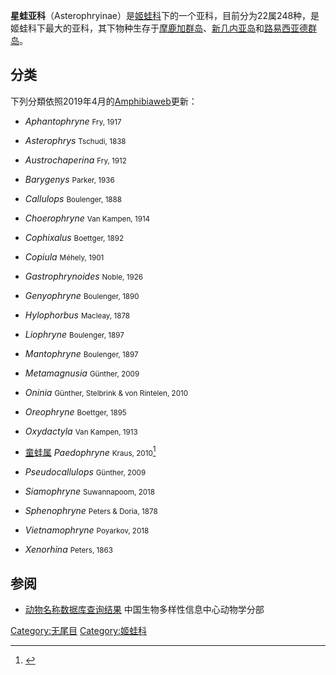 {{NoteTA|G1=LS}}
{{Automatic taxobox
| name = 星蛙亚科
| image = Paedophryne dekot2.jpg
| taxon = Asterophryinae
| authority = [[阿尔伯特·甘瑟|Günther]]，1858
| subdivision_ranks = [[属_(生物)|属]]
| subdivision = 
参见内文
}}

'''星蛙亚科'''（Asterophryinae）是[[姬蛙科|姬蛙科]]下的一个亚科，目前分为22属248种，是姬蛙科下最大的亚科，其下物种生存于[[摩鹿加群岛|摩鹿加群岛]]、[[新几内亚岛|新几内亚岛]]和[[路易西亚德群岛|路易西亚德群岛]]。

==分类==
下列分類依照2019年4月的[[Amphibiaweb|Amphibiaweb]]更新：

* {{le|匿蛙属|Aphantophryne}} ''Aphantophryne'' <small>Fry, 1917</small>
* {{le|星蛙属|Asterophrys}} ''Asterophrys'' <small>Tschudi, 1838</small>
* {{le|南查帕蛙属|Austrochaperina}} ''Austrochaperina'' <small>Fry, 1912</small>
* {{le|重颌蛙属|Barygenys}} ''Barygenys'' <small>Parker, 1936</small>
* {{le|丽面蛙属|Callulops}} ''Callulops'' <small>Boulenger, 1888</small>
* {{le|豕蛙属|Choerophryne}} ''Choerophryne'' <small>Van Kampen, 1914</small>
* {{le|掘蛙属|Cophixalus}} ''Cophixalus'' <small>Boettger, 1892</small>
* {{le|划蛙属|Copiula}} ''Copiula'' <small>Méhely, 1901</small>
* {{le|長吻蛙屬|Gastrophrynoides}} ''Gastrophrynoides'' <small>Noble, 1926</small>
* {{le|颚蛙属|Genyophryne}} ''Genyophryne'' <small>Boulenger, 1890</small>
* {{le|胖蛙属|Hylophorbus}} ''Hylophorbus'' <small>Macleay, 1878</small>
* {{le|光蛙属|Liophryne}} ''Liophryne'' <small>Boulenger, 1897</small>
* {{le|纤指蛙属|Mantophryne}} ''Mantophryne'' <small>Boulenger, 1897</small>
* {{le|易贞蛙属|Metamagnusia}} ''Metamagnusia'' <small>Günther, 2009</small>
* {{le|羊痘蛙属|Oninia}} ''Oninia'' <small>Günther, Stelbrink & von Rintelen, 2010</small>
* {{le|岳蛙属|Oreophryne}} ''Oreophryne'' <small>Boettger, 1895</small>
* {{le|尖指蛙属|Oxydactyla}} ''Oxydactyla'' <small>Van Kampen, 1913</small>
* [[童蛙属|童蛙属]] ''Paedophryne'' <small>Kraus, 2010</small><ref name=Kraus2010>{{cite journal|url=http://zookeys.pensoft.net/articles.php?id=2207|pages=39–59|title=New genus of diminutive microhylid frogs from Papua New Guinea|journal=ZooKeys|volume=48|issn=1313-2970|date=2010-09-06|language=en|accessdate=2018-04-02|doi=10.3897/zookeys.48.446|author=Fred Kraus|archive-date=2020-11-16|archive-url=https://web.archive.org/web/20201116063314/https://zookeys.pensoft.net/articles.php?id=2207|dead-url=no}}</ref>
* {{le|伪丽面蛙属|Pseudocallulops}} ''Pseudocallulops'' <small>Günther, 2009</small>
* {{le|暹羅蛙屬|Siamophryne}} ''Siamophryne'' <small>Suwannapoom, 2018</small>
* {{le|楔蛙属|Sphenophryne}} ''Sphenophryne'' <small>Peters & Doria, 1878</small>
* {{le|越南蛙属|Vietnamophryne}} ''Vietnamophryne'' <small>Poyarkov, 2018</small>
* {{le|异吻蛙属|Xenorhina}} ''Xenorhina'' <small>Peters, 1863</small>

==参阅==
{{wikispecies|Asterophryinae}}
{{Reflist}}
* [http://cache.baidu.com/c?m=9f65cb4a8c8507ed4fece763105e81650e54f7337c8c8f027fa3c01984642c101b7b9ce7747d475a88843a7001d81a1da8e73706764573f7dddf893cdebf942b299c6269304a895664d70ed9c95155ca37e429feae69f0cbfb25e7ddc5a2a84324be44040a97808f4d7716dd19f30345e8b19838022912ad9b3672fe29605f9d3431b1508894251d0796f7ad4b3ac73da66306e1ad22c13805b463b36f1f3337d45bc07f465144f74e57e8323e13e1ee4ae65a6e3026a13eb7aeb1b6fc38f8cbeb41cbbb8df86f82619698a8a3310931&p=9d63c54ad6c40bb910be9b7d0651c9&user=baidu&fm=sc&query=%D6%D0%B9%FA%C9%FA%CE%EF%B6%E0%D1%F9%D0%D4%D0%C5%CF%A2%D6%D0%D0%C4%B6%AF%CE%EF%D1%A7%B7%D6%B2%BFAsterophrys&qid=c373a7c9058f6870&p1=1 动物名称数据库查询结果] 中国生物多样性信息中心动物学分部
{{Taxonbar|from=Q1968598}}

[[Category:无尾目|Category:无尾目]]
[[Category:姬蛙科|Category:姬蛙科]]